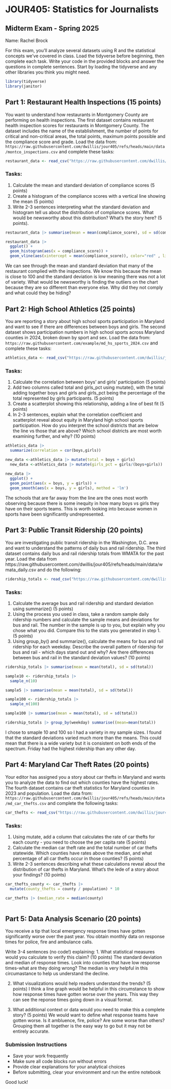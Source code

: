 # JOUR405: Statistics for Journalists
## Midterm Exam - Spring 2025

Name: Rachel Brock

For this exam, you'll analyze several datasets using R and the statistical concepts we've covered in class. Load the tidyverse before beginning, then complete each task. Write your code in the provided blocks and answer the questions in complete sentences. Start by loading the tidyverse and any other libraries you think you might need.

```r
library(tidyverse)
library(janitor)
```


## Part 1: Restaurant Health Inspections (15 points)

You want to understand how restaurants in Montgomery County are performing on health inspections. The first dataset contains restaurant health inspection scores for restaurants in Montgomery County. The dataset includes the name of the establishment, the number of points for critical and non-critical areas, the total points, maximum points possible and the compliance score and grade. Load the data from: `https://raw.githubusercontent.com/dwillis/jour405/refs/heads/main/data/montco_inspections.csv` and complete these tasks:

```r
restaurant_data <- read_csv("https://raw.githubusercontent.com/dwillis/jour405/refs/heads/main/data/montco_inspections.csv")
```


### Tasks:
1. Calculate the mean and standard deviation of compliance scores (5 points)
2. Create a histogram of the compliance scores with a vertical line showing the mean (5 points)
3. Write 2-3 sentences interpreting what the standard deviation and histogram tell us about the distribution of compliance scores. What would be newsworthy about this distribution? What's the story here? (5 points).

```r
restaurant_data |> summarise(mean = mean(compliance_score), sd = sd(compliance_score))

restaurant_data |> 
  ggplot() +
  geom_histogram(aes(x = compliance_score)) +
  geom_vline(aes(xintercept = mean(compliance_score)), color="red" , linetype = "dashed", size = 1)

```
We can see through the mean and standard deviation that many of the restaurant complied with the inspections. We know this because the mean is close to 100 and the standard deviation is low meaning there was not a lot of variety. What would be newsworthy is finding the outliers on the chart because they are so different than everyone else. Why did they not comply and what could they be hiding? 

## Part 2: High School Athletics (25 points)

You are reporting a story about high school sports participation in Maryland and want to see if there are differences between boys and girls. The second dataset shows participation numbers in high school sports across Maryland counties in 2024, broken down by sport and sex. Load the data from: `https://raw.githubusercontent.com/example/md_hs_sports_2024.csv` and complete these tasks:

```r
athletics_data <- read_csv("https://raw.githubusercontent.com/dwillis/jour405/refs/heads/main/data/md_hs_participation.csv")
```


### Tasks:
1. Calculate the correlation between boys' and girls' participation (5 points)
2. Add two columns called total and girls_pct using mutate(), with the total adding together boys and girls and girls_pct being the percentage of the total represented by girls participants. (5 points)
3. Create a scatterplot showing this relationship, adding a line of best fit (5 points)
4. In 2-3 sentences, explain what the correlation coefficient and scatterplot reveal about equity in Maryland high school sports participation. How do you interpret the school districts that are below the line vs those that are above? Which school districts are most worth examining further, and why? (10 points)

```r
athletics_data |> 
  summarize(correlation = cor(boys,girls))

new_data <-athletics_data |> mutate(total = boys + girls)
  new_data <-athletics_data |> mutate(girls_pct = girls/(boys+girls))
 
new_data |> 
  ggplot() +
  geom_point(aes(x = boys, y = girls)) +
  geom_smooth(aes(x = boys, y = girls), method = 'lm') 
```

The schools that are far away from the line are the ones most worth observing because there is some inequity in how many boys vs girls they have on their sports teams. This is worth looking into because women in sports have been significantly undrepresented.

## Part 3: Public Transit Ridership (20 points)

You are investigating public transit ridership in the Washington, D.C. area and want to understand the patterns of daily bus and rail ridership. The third dataset contains daily bus and rail ridership totals from WMATA for the past year. Load the data from https://raw.githubusercontent.com/dwillis/jour405/refs/heads/main/data/wmata_daily.csv and do the following:

```r
ridership_totals <- read_csv("https://raw.githubusercontent.com/dwillis/jour405/refs/heads/main/data/wmata_daily.csv")
```


### Tasks:
1. Calculate the average bus and rail ridership and standard deviation using summarize() (5 points)
2. Using the process you used in class, take a random sample daily ridership numbers and calculate the sample means and deviations for bus and rail. The number in the sample is up to you, but explain why you chose what you did. Compare this to the stats you generated in step 1. (5 points)
3. Using group_by() and summarize(), calculate the means for bus and rail ridership for each weekday. Describe the overall pattern of ridership for bus and rail - which days stand out and why? Are there differences between bus and rail in the standard deviation values? (10 points)

```r
ridership_totals |> summarise(mean = mean(total), sd = sd(total))

sample10 <- ridership_totals |> 
  sample_n(10)

sample5 |> summarise(mean = mean(total), sd = sd(total))

sample100 <- ridership_totals |> 
  sample_n(100)

sample100 |> summarise(mean = mean(total), sd = sd(total))

ridership_totals |> group_by(weekday) summarise((mean=mean(total))

```

I chose to smaple 10 and 100 so I had a variety in my sample sizes. I found that the standard deviations varied much more than the means. This could mean that there is a wide variety but it is consistent on both ends of the spectrum. Friday had the highest ridership than any other day.

## Part 4: Maryland Car Theft Rates (20 points)

Your editor has assigned you a story about car thefts in Maryland and wants you to analyze the data to find out which counties have the highest rates. The fourth dataset contains car theft statistics for Maryland counties in 2023 and population. Load the data from: `https://raw.githubusercontent.com/dwillis/jour405/refs/heads/main/data/md_car_thefts.csv` and complete the following tasks:

```r
car_thefts <- read_csv("https://raw.githubusercontent.com/dwillis/jour405/refs/heads/main/data/md_car_thefts.csv")
```


### Tasks:
1. Using mutate, add a column that calculates the rate of car thefts for each county - you need to choose the per capita rate (5 points)
2. Calculate the median car theft rate and the total number of car thefts statewide. Which counties have rates above the median, and what percentage of all car thefts occur in those counties? (5 points)
3. Write 2-3 sentences describing what these calculations reveal about the distribution of car thefts in Maryland. What's the lede of a story about your findings? (10 points)


```r
car_thefts_county <- car_thefts |> 
  mutate(county_thefts = county / population) * 10

car_thefts |> (median_rate = median(county)
  

```

## Part 5: Data Analysis Scenario (20 points)

You receive a tip that local emergency response times have gotten significantly worse over the past year. You obtain monthly data on response times for police, fire and ambulance calls.

Write 3-4 sentences (no code!) explaining:
1. What statistical measures would you calculate to verify this claim? (10 points)
The standard deviation and median of response times. Look into counties that have low response times-what are they doing wrong? The median is very helpful in this circumastance to help us understand the decline.

2. What visualizations would help readers understand the trends? (5 points)
I think a line graph would be helpful in this circumstance to show how response times have gotten worse over the years. This way they can see the reponse times going down in a visual format.

3. What additional context or data would you need to make this a complete story? (5 points)
We would want to define what response teams have gotten worse. Is it ambluence, fire, police? Are some worse than others? Grouping them all together is the easy way to go but it may not be entirely accurate. 

### Submission Instructions
- Save your work frequently
- Make sure all code blocks run without errors
- Provide clear explanations for your analytical choices
- Before submitting, clear your environment and run the entire notebook

Good luck!
